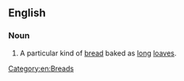 ==English==
{{wikipedia}}

===Noun===
{{en-noun|-}}
# A particular kind of [[bread]] baked as [[long]] [[loaf|loaves]].
[[Category:en:Breads]]